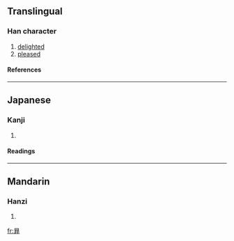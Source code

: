 ==Translingual==
===Han character===
{{Han char|rn=72|rad=日|as=05|sn=9|four=|canj=日戈廿 (AIT)}}
# [[delighted]]
# [[pleased]]
====References====
{{Han ref|kx=0493.160|dkj=13849|dj=0857.040|hdz=21504.100|uh=662A|ud=26154}}
----
==Japanese==
===Kanji===
{{ja-kanji|grade=|rs=日05}}
# {{defn|Japanese}} 
====Readings====
{{ja-readings|on=[[へん]] (hen), [[べん]] (ben)|kun=[[たのしむさま]] (tanoshimusama), [[あきらか]] (akiraka)}}
----
==Mandarin==
===Hanzi===
{{cmn-hanzi|pin=[[biàn]] (bian4)|wg=pien<sup>4</sup>}}
# {{defn|Mandarin}}

[[fr:昪]]